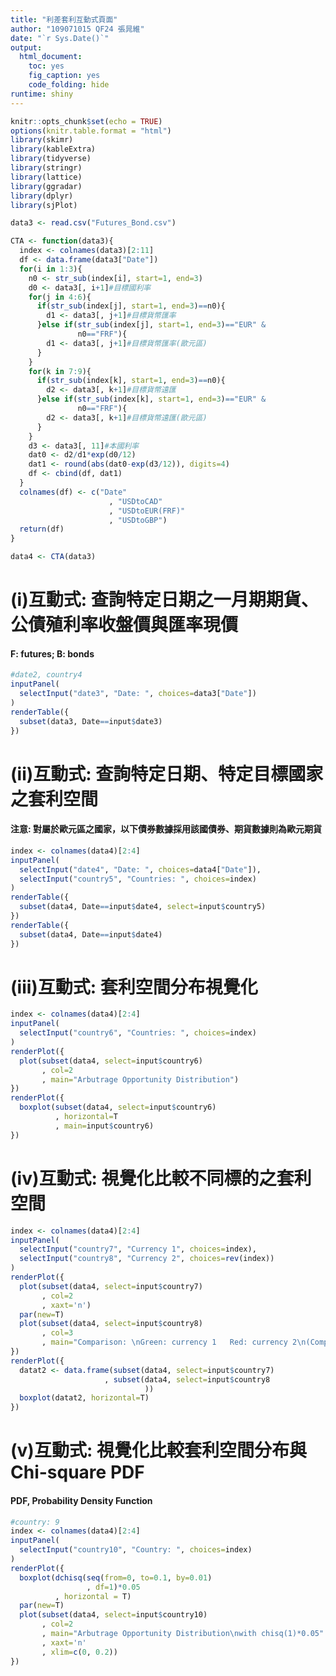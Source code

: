 ---
title: "利差套利互動式頁面"
author: "109071015 QF24 張晁維"
date: "`r Sys.Date()`"
output: 
  html_document: 
    toc: yes
    fig_caption: yes
    code_folding: hide
runtime: shiny
---

```{r setup, include=FALSE}
knitr::opts_chunk$set(echo = TRUE)
options(knitr.table.format = "html")
library(skimr)
library(kableExtra) 
library(tidyverse)
library(stringr)
library(lattice)
library(ggradar)
library(dplyr)
library(sjPlot)
```

```{r echo=TRUE}
data3 <- read.csv("Futures_Bond.csv")
```

```{r, echo=TRUE}
CTA <- function(data3){
  index <- colnames(data3)[2:11]
  df <- data.frame(data3["Date"])
  for(i in 1:3){
    n0 <- str_sub(index[i], start=1, end=3)
    d0 <- data3[, i+1]#目標國利率
    for(j in 4:6){
      if(str_sub(index[j], start=1, end=3)==n0){
        d1 <- data3[, j+1]#目標貨幣匯率
      }else if(str_sub(index[j], start=1, end=3)=="EUR" &
               n0=="FRF"){
        d1 <- data3[, j+1]#目標貨幣匯率(歐元區)
      }
    }
    for(k in 7:9){
      if(str_sub(index[k], start=1, end=3)==n0){
        d2 <- data3[, k+1]#目標貨幣遠匯
      }else if(str_sub(index[k], start=1, end=3)=="EUR" &
               n0=="FRF"){
        d2 <- data3[, k+1]#目標貨幣遠匯(歐元區)
      }
    }
    d3 <- data3[, 11]#本國利率
    dat0 <- d2/d1*exp(d0/12)
    dat1 <- round(abs(dat0-exp(d3/12)), digits=4)
    df <- cbind(df, dat1)
  }
  colnames(df) <- c("Date"
                      , "USDtoCAD"
                      , "USDtoEUR(FRF)"
                      , "USDtoGBP")
  return(df)
}
```

```{r echo=TRUE}
data4 <- CTA(data3)
```



# (i)互動式: 查詢特定日期之一月期期貨、公債殖利率收盤價與匯率現價

#### F: futures; B: bonds

```{r, echo=TRUE}
#date2, country4
inputPanel(
  selectInput("date3", "Date: ", choices=data3["Date"])
)
renderTable({
  subset(data3, Date==input$date3)
})
```

# (ii)互動式: 查詢特定日期、特定目標國家之套利空間

#### 注意: 對屬於歐元區之國家，以下債券數據採用該國債券、期貨數據則為歐元期貨

```{r echo=TRUE}
index <- colnames(data4)[2:4]
inputPanel(
  selectInput("date4", "Date: ", choices=data4["Date"]),
  selectInput("country5", "Countries: ", choices=index)
)
renderTable({
  subset(data4, Date==input$date4, select=input$country5)
})
renderTable({
  subset(data4, Date==input$date4)
})
```

# (iii)互動式: 套利空間分布視覺化

```{r echo=TRUE}
index <- colnames(data4)[2:4]
inputPanel(
  selectInput("country6", "Countries: ", choices=index)
)
renderPlot({
  plot(subset(data4, select=input$country6)
       , col=2
       , main="Arbutrage Opportunity Distribution")
})
renderPlot({
  boxplot(subset(data4, select=input$country6)
          , horizontal=T
          , main=input$country6)
})
```

# (iv)互動式: 視覺化比較不同標的之套利空間

```{r echo=TRUE}
index <- colnames(data4)[2:4]
inputPanel(
  selectInput("country7", "Currency 1", choices=index),
  selectInput("country8", "Currency 2", choices=rev(index))
)
renderPlot({
  plot(subset(data4, select=input$country7)
       , col=2
       , xaxt='n')
  par(new=T)
  plot(subset(data4, select=input$country8)
       , col=3
       , main="Comparison: \nGreen: currency 1   Red: currency 2\n(Comparable as the denominators are the same)")
})
renderPlot({
  datat2 <- data.frame(subset(data4, select=input$country7)
                     , subset(data4, select=input$country8
                              ))
  boxplot(datat2, horizontal=T)
})
```

# (v)互動式: 視覺化比較套利空間分布與Chi-square PDF

#### PDF, Probability Density Function

```{r echo=TRUE}
#country: 9
index <- colnames(data4)[2:4]
inputPanel(
  selectInput("country10", "Country: ", choices=index)
)
renderPlot({
  boxplot(dchisq(seq(from=0, to=0.1, by=0.01)
                 , df=1)*0.05
          , horizontal = T)
  par(new=T)
  plot(subset(data4, select=input$country10)
       , col=2
       , main="Arbutrage Opportunity Distribution\nwith chisq(1)*0.05"
       , xaxt='n'
       , xlim=c(0, 0.2))
})
```





